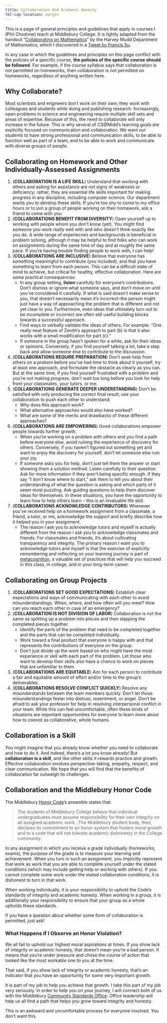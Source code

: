```yaml
---
title: Collaboration And Academic Honesty
tbl-cap-location: margin
---
```


This is a page of general principles and guidelines that apply in courses I (Phil Chodrow) teach at Middlebury College. It is lightly adapted from the handout "[Collaborating on Mathematics](https://t.co/EPvBoANjB7)" by the Harvey Mudd Department of Mathematics, which I discovered in a [Tweet by Francis Su](https://twitter.com/mathyawp/status/1480299390610788353?s=20&t=xPhXuSfOqxBvezv2HG2xyg). 

In any case in which the guidelines and principles on this page conflict with the policies of a specific course, **the policies of the specific course should be followed**. For example, if the course syllabus says that collaboration is not permitted on homeworks, then collaboration is not permitted on homeworks, regardless of anything written here. 

## Why Collaborate?

Most scientists and engineers don’t work on their own; they work with colleagues and students while doing and publishing research. Increasingly, open problems in science and engineering require multiple skill sets and areas of expertise. Because of this, the need to collaborate will only increase in the future. This is why several of CS@Midd's learning goals are explicitly focused on communication and collaboration. We want our students to have strong professional and communication skills, to be able to function well as part of a
team, and to be able to work and communicate with diverse groups of people.

## Collaborating on Homework and Other Individually-Assessed Assignments

1. (**COLLABORATION IS A LIFE SKILL**) Understand that working with others and asking for assistance are not signs of weakness or deficiency; rather, they are essential life skills important for making progress in any discipline, including computer science. Our department wants you to develop these skills. If you're too shy to come to my office hours or to join a group of people working on their homework, ask a friend to come with you. 
2. (**COLLABORATIONS BENEFIT FROM DIVERSITY**) Open yourself up to working with people whom you don't know (yet). You might find someone you work really well with and who doesn't think exactly like you do. A wide range of experiecnes and backgrounds is beneficial in problem solving, although it may be helpful to find folks who can work on assignments during the same time of day and at roughly the same pace. If you're having trouble finding people to work with, I can help! 
3. (**COLLABORATIONS ARE INCLUSIVE**) Believe that everyone has something meaningful to contribute (you included), and that you have something to learn from each person. This can be a difficult state of mind to achieve, but critical for healthy, effective collaboration. Here are some practical consequences: 
    - In any group setting, **listen** carefully for everyone's contributions. Don't dismiss or ignore what someone says, and don't move on until you've considered it carefully. If what is said doesn't make sense to you, that doesn't necessarily mean it's incorrect--the person might just have a way of approaching the problem that is different and not yet clear to you. Furthermore, even ideas that ultimately turn out to be incomplete or incorrect are often still useful building blocks towards a successful approach. 
    - Find ways to verbally validate the ideas of others. For example: "One really neat feature of Zenith's approach to part (b) is that it also works with a small modification for part (c)."
    - If someone in the group hasn't spoken for a while, ask for their ideas or opinions. Conversely, if you find yourself talking a lot, take a step back and allow someone else to contribute to the discussion. 
4. (**COLLABORATIONS REQUIRE PREPARATION**) Don't seek help from others on a probem before you've had time to think about it yourself, try at least one approach, and formulate the obstacle as clearly as you can. But at the same time, if you find yourself frustrated with a problem and you’re not making progress, don’t wait too long before you look for help from your classmates, your tutors, or me. 
5. (**COLLABORATIONS GENERATE DEEPER UNDERSTANDING**) Don't be satisfied with only producing the correct final result; use your collaboration to push each other to understand: 
    - Why does this approach work?
    - What alternative approaches would also have worked?
    - What are some of the merits and drawbacks of these different approaches? 
6. (**COLLABORATIONS ARE EMPOWERING**) Good collaborations empower people towards further growth. 
    - When you're working on a problem with others and you find a path before everyone else, avoid ruining the experience of discovery for others. Conversely, if you haven't figured out something yet and want to enjoy the discovery for yourself, don't let someone else ruin your joy. 
    - If someone asks you for help, don't just tell them the answer or start showing them a solution method. Listen carefully to their question. Ask for more information if they aren't being specific enough. If they say "I don't know where to start," ask them to tell you about their understanding of what the question is asking and which parts of it seem most puzzling. Ask guiding questions to help them discover ideas for themselves. In these situations, you have the opportunity to learn how to help others learn -- this is an invaluable life skill. 
7. (**COLLABORATIONS ACKNOWLEDGE CONTRIBUTORS**) Whenever you've received help on a homework assignment from a classmate, a friend, a tutor, or me, acknowledge the support and briefly describe how it helped you in your assignment.
    - The reason I ask you to acknowledge tutors and myself is actually different from the reason I ask you to acknowledge classmates and friends. For classmates and friends, it's about cultivating transparency and integrity. The primary reason I want you to acknowledge tutors and myself is that the exercise of explicitly remembering and reflecting on your learning journey is part of [metacognition](https://cft.vanderbilt.edu/guides-sub-pages/metacognition/), a valuable set of practices that will help you succeed in this class, in college, and in your long-term career. 

## Collaborating on Group Projects

1. (**COLLABORATIONS SET GOOD EXPECTATIONS**) Establish clear expectations and ways of communicating with each other to avoid misunderstandings. When, where, and how often will you meet? How can you reach each other in case of an emergency?
2. (**COLLABORATION IS NOT DIVISION OF LABOR**) Collaboration is not the same as splitting up a problem into pieces and then slapping the completed pieces together. 
    - Identify the parts of the problem that need to be completed together and the parts that can be completed individually.
    - Work toward a final product that everyone is happy with and that represents the contributions of everyone on the group.
    - Don’t just divide up the work based on who might have the most experience or skill with each part of the problem. Let those who want to develop their skills also have a chance to work on pieces that are unfamiliar to them
3. (**COLLABORATIONS ARE EQUITABLE**) Aim for each person to contribute a fair and equitable amount of effort and/or time to the group's deliverables. 
4. (**COLLABORATIONS RESOLVE CONFLICT QUICKLY**) Resolve any misunderstands between the team members quickly. Don't let those misunderstandings fester into distrust, resentment, or anger. Don't be afraid to ask your professor for help in resolving interpersonal conflict in your team. While this can feel uncomfortable, often these kinds of situations are important opportunities for everyone to learn more about how to coexist as collaborative, whole humans. 

## Collaboration is a Skill

You might imagine that you already know whether you need to collaborate and how to do it. And indeed, there's a lot you know already! But **collaboration is a skill**, and like other skills it rewards practice and growth. Effective collaboration involves perspective-taking, empathy, respect, and clear communication. We hope that you will find that the benefits of collaboration far outweigh its challenges. 

## Collaboration and the Middlebury Honor Code

The Middlebury [Honor Code](https://www.middlebury.edu/office/sites/www.middlebury.edu.office/files/2021-09/Honor%20Code%20Handbook%202021-22.pdf?fv=HtZz-C9e#:~:text=Honor%20Code%20Pledge:%20The%20Honor,research%20papers,%20and%20laboratory%20reports.)'s preamble states that: 

> The students of Middlebury College believe that individual undergraduates must assume responsibility for their own integrity on all assigned academic work...The Middlebury student body, then, declares its commitment to an honor system that fosters moral growth and to a code that will not tolerate academic dishonesty in the College community. 

In any assignment in which you receive a grade individually (homeworks, exams), the purpose of the grade is to measure your learning and achievement. When you turn in such an assignment, you implicitly represent that work as work that you are able to complete yourself under the stated conditions (which may include getting help or working with others). If you cannot complete some work under the stated collaboration conditions, it is dishonest to turn in that work. 


When working individually, it is your responsibility to uphold the Code's standards of integrity and academic honesty. When working in a group, it is additionally your responsibility to ensure that your group as a whole upholds these standards. 

If you have a question about whether some form of collaboration is permitted, just ask! 

### What Happens if I Observe an Honor Violation?

<!-- An important part of my teaching philosophy is: "***no cop shit.***" [From [this blog post](https://jeffreymoro.com/blog/2020-02-13-against-cop-shit/) by Jeffrey Moro]{.aside} -->

We all fail to uphold our highest moral aspirations at times. If you show lack of integrity or academic honesty, that doesn't mean you're a bad person. It means that you're under pressure and chose the course of action that looked like the most workable one to you at the time. 

That said, if you show lack of integrity or academic honesty, that's an indicator that you have an opportunity for some very important growth. 

It is part of my job to help you achieve that growth. I take this part of my job very seriously. In order to help you on your journey, I will connect both of us with the Middlebury [Community Standards Office](https://www.middlebury.edu/office/community-standards). Office leadership will help us all find a path that helps you grow toward integrity and honesty. 

This is an awkward and uncomfortable process for everyone involved. You don't want this. 
